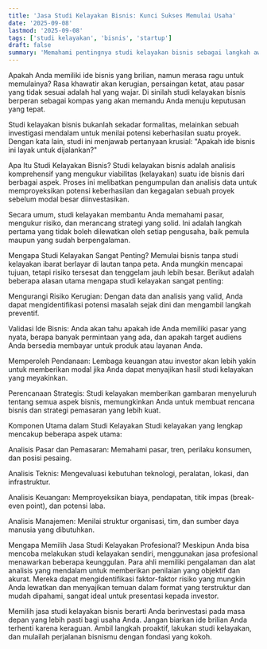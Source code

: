 ```yaml
---
title: 'Jasa Studi Kelayakan Bisnis: Kunci Sukses Memulai Usaha'
date: '2025-09-08'
lastmod: '2025-09-08'
tags: ['studi kelayakan', 'bisnis', 'startup']
draft: false
summary: 'Memahami pentingnya studi kelayakan bisnis sebagai langkah awal yang krusial untuk memastikan keberhasilan usaha Anda.'
---
```

Apakah Anda memiliki ide bisnis yang brilian, namun merasa ragu untuk memulainya? Rasa khawatir akan kerugian, persaingan ketat, atau pasar yang tidak sesuai adalah hal yang wajar. Di sinilah studi kelayakan bisnis berperan sebagai kompas yang akan memandu Anda menuju keputusan yang tepat.

Studi kelayakan bisnis bukanlah sekadar formalitas, melainkan sebuah investigasi mendalam untuk menilai potensi keberhasilan suatu proyek. Dengan kata lain, studi ini menjawab pertanyaan krusial: "Apakah ide bisnis ini layak untuk dijalankan?"

Apa Itu Studi Kelayakan Bisnis?
Studi kelayakan bisnis adalah analisis komprehensif yang mengukur viabilitas (kelayakan) suatu ide bisnis dari berbagai aspek. Proses ini melibatkan pengumpulan dan analisis data untuk memproyeksikan potensi keberhasilan dan kegagalan sebuah proyek sebelum modal besar diinvestasikan.

Secara umum, studi kelayakan membantu Anda memahami pasar, mengukur risiko, dan merancang strategi yang solid. Ini adalah langkah pertama yang tidak boleh dilewatkan oleh setiap pengusaha, baik pemula maupun yang sudah berpengalaman.

Mengapa Studi Kelayakan Sangat Penting?
Memulai bisnis tanpa studi kelayakan ibarat berlayar di lautan tanpa peta. Anda mungkin mencapai tujuan, tetapi risiko tersesat dan tenggelam jauh lebih besar. Berikut adalah beberapa alasan utama mengapa studi kelayakan sangat penting:

Mengurangi Risiko Kerugian: Dengan data dan analisis yang valid, Anda dapat mengidentifikasi potensi masalah sejak dini dan mengambil langkah preventif.

Validasi Ide Bisnis: Anda akan tahu apakah ide Anda memiliki pasar yang nyata, berapa banyak permintaan yang ada, dan apakah target audiens Anda bersedia membayar untuk produk atau layanan Anda.

Memperoleh Pendanaan: Lembaga keuangan atau investor akan lebih yakin untuk memberikan modal jika Anda dapat menyajikan hasil studi kelayakan yang meyakinkan.

Perencanaan Strategis: Studi kelayakan memberikan gambaran menyeluruh tentang semua aspek bisnis, memungkinkan Anda untuk membuat rencana bisnis dan strategi pemasaran yang lebih kuat.

Komponen Utama dalam Studi Kelayakan
Studi kelayakan yang lengkap mencakup beberapa aspek utama:

Analisis Pasar dan Pemasaran: Memahami pasar, tren, perilaku konsumen, dan posisi pesaing.

Analisis Teknis: Mengevaluasi kebutuhan teknologi, peralatan, lokasi, dan infrastruktur.

Analisis Keuangan: Memproyeksikan biaya, pendapatan, titik impas (break-even point), dan potensi laba.

Analisis Manajemen: Menilai struktur organisasi, tim, dan sumber daya manusia yang dibutuhkan.

Mengapa Memilih Jasa Studi Kelayakan Profesional?
Meskipun Anda bisa mencoba melakukan studi kelayakan sendiri, menggunakan jasa profesional menawarkan beberapa keunggulan. Para ahli memiliki pengalaman dan alat analisis yang mendalam untuk memberikan penilaian yang objektif dan akurat. Mereka dapat mengidentifikasi faktor-faktor risiko yang mungkin Anda lewatkan dan menyajikan temuan dalam format yang terstruktur dan mudah dipahami, sangat ideal untuk presentasi kepada investor.

Memilih jasa studi kelayakan bisnis berarti Anda berinvestasi pada masa depan yang lebih pasti bagi usaha Anda. Jangan biarkan ide brilian Anda terhenti karena keraguan. Ambil langkah proaktif, lakukan studi kelayakan, dan mulailah perjalanan bisnismu dengan fondasi yang kokoh.
